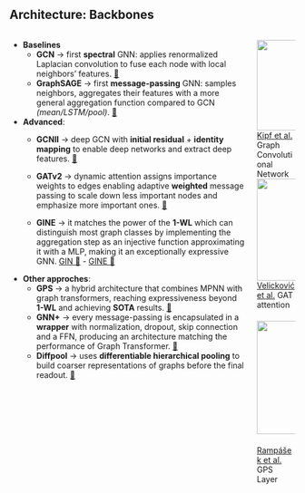 ## Architecture: Backbones

::: columns
::: {.column .left-col}

- **Baselines**
  - **GCN** → first **spectral** GNN: applies renormalized Laplacian convolution to fuse each node with local neighbors’ features. [🔗](https://arxiv.org/pdf/1609.02907.pdf) 
  - **GraphSAGE** → first **message-passing** GNN: samples neighbors, aggregates their features with a more general aggregation function compared to GCN *(mean/LSTM/pool)*. [🔗](https://arxiv.org/pdf/1706.02216.pdf)


- **Advanced**: 
    - **GCNII** → deep GCN with **initial residual** + **identity mapping** to enable deep networks and extract deep features. [🔗](https://arxiv.org/pdf/2007.02133.pdf)

    - **GATv2** → dynamic attention assigns importance weights to edges enabling adaptive **weighted** message passing to scale down less important nodes and emphasize more important ones. [🔗](https://arxiv.org/pdf/2105.14491.pdf)

    - **GINE** → it matches the power of the **1-WL** which can distinguish most graph classes by implementing the aggregation step as an injective function approximating it with a MLP, making it an exceptionally expressive GNN. [GIN 🔗](https://arxiv.org/pdf/1810.00826.pdf) - [GINE 🔗](https://arxiv.org/pdf/1905.12265.pdf)

- **Other approches**: 
  - **GPS** → a hybrid architecture that combines MPNN with graph transformers, reaching expressiveness beyond **1-WL** and achieving **SOTA** results. [🔗](https://arxiv.org/pdf/2205.12454.pdf)
  - **GNN+** → every message-passing is encapsulated in a **wrapper** with normalization, dropout, skip connection and a FFN, producing an architecture matching the performance of Graph Transformer. [🔗](https://arxiv.org/pdf/2502.09263)
  - **Diffpool** → uses **differentiable hierarchical pooling** to build coarser representations of graphs before the final readout. [🔗](https://arxiv.org/pdf/1806.08804)


:::

:::{.column .img-col}

![](resources/backbones/gcn.png){.column style="margin: 0 auto;display: block;height:160px;" fig-alt="GCN backbone"}
<span id="my-caption">
  <a href="https://arxiv.org/pdf/1609.02907" target="_blank">Kipf et al.</a> Graph Convolutional Network
</span>
![](resources/backbones/gatv2.png){.column style="margin: 0 auto;display: block;height:180px;" fig-alt="GATv2 backbone"}
<span id="my-caption">
  <a href="https://arxiv.org/pdf/1710.10903" target="_blank">Velicković et al.</a> GAT attention
</span>
![](resources/backbones/gps.png){.column style="margin: 20px auto;display: block;height:200px;" fig-alt="GPS backbone"}
<span id="my-caption">
  <a href="https://arxiv.org/pdf/2205.12454" target="gps-layer-and-graphgps-model">Rampášek et al.</a> GPS Layer
</span>

::: 
:::
